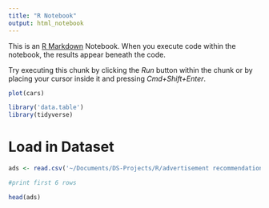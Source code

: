 ```yaml
---
title: "R Notebook"
output: html_notebook
---
```


This is an [R Markdown](http://rmarkdown.rstudio.com) Notebook. When you execute code within the notebook, the results appear beneath the code. 

Try executing this chunk by clicking the *Run* button within the chunk or by placing your cursor inside it and pressing *Cmd+Shift+Enter*. 

```r
plot(cars)
```

```r
library('data.table')
library(tidyverse)
```

# Load in Dataset

```r
ads <- read.csv('~/Documents/DS-Projects/R/advertisement recommendation/advertising.csv')

#print first 6 rows

head(ads)
```


